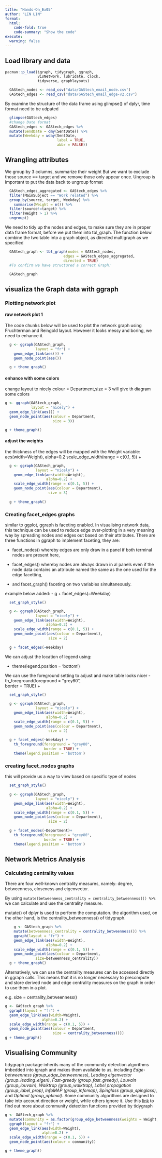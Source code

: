 ```yaml
---
title: "Hands-On_Ex05"
author: "LIN LIN"
format:
  html: 
    code-fold: true
    code-summary: "Show the code"
execute:
  warning: false
---
```


## Load library and data

```r
pacman::p_load(igraph, tidygraph, ggraph, 
               visNetwork, lubridate, clock,
               tidyverse, graphlayouts)
```

```r
  GAStech_nodes <- read_csv("data/GAStech_email_node.csv")
  GAStech_edges <- read_csv("data/GAStech_email_edge-v2.csv")
```

By examine the structure of the data frame using glimpse() of dplyr, time format need to be udpated

```r
  glimpse(GAStech_edges)
  #change Date format
  GAStech_edges <- GAStech_edges %>%
  mutate(SendDate = dmy(SentDate)) %>%
  mutate(Weekday = wday(SentDate,
                        label = TRUE,
                        abbr = FALSE))
```

## Wrangling attributes

We group by 3 columns, summarize their weight But we want to exclude those source == target and we remove those only appear once. Ungroup is important to put the data back to ungroup format

```r
  GAStech_edges_aggregated <- GAStech_edges %>%
  filter(MainSubject == "Work related") %>%
  group_by(source, target, Weekday) %>%
    summarise(Weight = n()) %>%
  filter(source!=target) %>%
  filter(Weight > 1) %>%
  ungroup()
```

We need to tidy up the nodes and edges, to make sure they are in proper data frame format, before we put them into tbl_graph. The function below combine the two table into a graph object, as directed multigraph as we specified

```r
  GAStech_graph <- tbl_graph(nodes = GAStech_nodes,
                           edges = GAStech_edges_aggregated, 
                           directed = TRUE)
  #To confirm we have structured a correct Graph:

  GAStech_graph 
```

## visualiza the Graph data with ggraph

### Plotting network plot

#### raw network plot 1

The code chunks below will be used to plot the network graph using Fruchterman and Reingold layout. However it looks messy and boring, we need to enhance it.

```r
  g <- ggraph(GAStech_graph, 
              layout = "fr") +
    geom_edge_link(aes()) +
    geom_node_point(aes())
  
  g + theme_graph()
```

#### enhance with some colors

change layout to nicely colour = Department,size = 3 will give th diagram some colors

```r
g <- ggraph(GAStech_graph, 
            layout = "nicely") + 
  geom_edge_link(aes()) +
  geom_node_point(aes(colour = Department, 
                      size = 3))

g + theme_graph()
```

#### adjust the weights

the thickness of the edges will be mapped with the Weight variable: aes(width=Weight), alpha=0.2 scale_edge_width(range = c(0.1, 5)) +

```r
  g <- ggraph(GAStech_graph, 
              layout = "nicely") +
    geom_edge_link(aes(width=Weight), 
                   alpha=0.2) +
    scale_edge_width(range = c(0.1, 5)) +
    geom_node_point(aes(colour = Department), 
                    size = 3)
  
  g + theme_graph()
```

### Creating facet_edges graphs

similar to ggplot, ggraph is faceting enabled. In visualising network data, this technique can be used to reduce edge over-plotting in a very meaning way by spreading nodes and edges out based on their attributes. There are three functions in ggraph to implement faceting, they are:

-   facet_nodes() whereby edges are only draw in a panel if both terminal nodes are present here,

-   facet_edges() whereby nodes are always drawn in al panels even if the node data contains an attribute named the same as the one used for the edge facetting,

-   and facet_graph() faceting on two variables simultaneously.

example below added: - g + facet_edges(\~Weekday)

```r
  set_graph_style()

  g <- ggraph(GAStech_graph, 
              layout = "nicely") + 
    geom_edge_link(aes(width=Weight), 
                   alpha=0.2) +
    scale_edge_width(range = c(0.1, 5)) +
    geom_node_point(aes(colour = Department), 
                    size = 2)
  
  g + facet_edges(~Weekday)
```

We can adjust the location of legend using:

-   theme(legend.position = 'bottom')

We can use the foreground setting to adjust and make table looks nicer - th_foreground(foreground = "grey80",\
border = TRUE) +

```r
  set_graph_style() 
  
  g <- ggraph(GAStech_graph, 
              layout = "nicely") + 
    geom_edge_link(aes(width=Weight), 
                   alpha=0.2) +
    scale_edge_width(range = c(0.1, 5)) +
    geom_node_point(aes(colour = Department), 
                    size = 2)
    
  g + facet_edges(~Weekday) +
    th_foreground(foreground = "grey80",  
                  border = TRUE) +
    theme(legend.position = 'bottom')
```

### creating facet_nodes graphs

this will provide us a way to view based on specific type of nodes

```r
  set_graph_style()
  
  g <- ggraph(GAStech_graph, 
              layout = "nicely") + 
    geom_edge_link(aes(width=Weight), 
                   alpha=0.2) +
    scale_edge_width(range = c(0.1, 5)) +
    geom_node_point(aes(colour = Department), 
                    size = 2)
    
  g + facet_nodes(~Department)+
    th_foreground(foreground = "grey80",  
                  border = TRUE) +
    theme(legend.position = 'bottom')
```

## Network Metrics Analysis

### Calculating centrality values

There are four well-known centrality measures, namely: degree, betweenness, closeness and eigenvector.

By using `mutate(betweenness_centrality = centrality_betweenness()) %>%` we can calculate and use the centrality measure.

mutate() of dplyr is used to perform the computation. the algorithm used, on the other hand, is the centrality_betweenness() of tidygraph.

```r
    g <- GAStech_graph %>%
    mutate(betweenness_centrality = centrality_betweenness()) %>%
    ggraph(layout = "fr") + 
    geom_edge_link(aes(width=Weight), 
                   alpha=0.2) +
    scale_edge_width(range = c(0.1, 5)) +
    geom_node_point(aes(colour = Department,
              size=betweenness_centrality))
  g + theme_graph()
```

Alternatively, we can use the centrality measures can be accessed directly in ggraph calls. This means that it is no longer necessary to precompute and store derived node and edge centrality measures on the graph in order to use them in a plot.

e.g. size = centrality_betweenness()

```r
g <- GAStech_graph %>%
  ggraph(layout = "fr") + 
  geom_edge_link(aes(width=Weight), 
                 alpha=0.2) +
  scale_edge_width(range = c(0.1, 5)) +
  geom_node_point(aes(colour = Department, 
                      size = centrality_betweenness()))
g + theme_graph()
```

## Visualising Community

tidygraph package inherits many of the community detection algorithms imbedded into igraph and makes them available to us, including *Edge-betweenness (group_edge_betweenness)*, *Leading eigenvector (group_leading_eigen)*, *Fast-greedy (group_fast_greedy)*, *Louvain (group_louvain)*, *Walktrap (group_walktrap)*, *Label propagation (group_label_prop)*, *InfoMAP (group_infomap)*, *Spinglass (group_spinglass)*, and *Optimal (group_optimal)*. Some community algorithms are designed to take into account direction or weight, while others ignore it. Use this [link](https://tidygraph.data-imaginist.com/reference/group_graph.html) to find out more about community detection functions provided by tidygraph

```r
g <- GAStech_graph %>%
  mutate(community = as.factor(group_edge_betweenness(weights = Weight, directed = TRUE))) %>%
  ggraph(layout = "fr") + 
  geom_edge_link(aes(width=Weight), 
                 alpha=0.2) +
  scale_edge_width(range = c(0.1, 5)) +
  geom_node_point(aes(colour = community))  

g + theme_graph()
```
